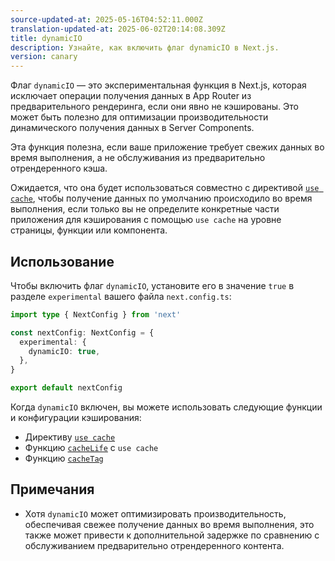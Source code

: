 ```yaml
---
source-updated-at: 2025-05-16T04:52:11.000Z
translation-updated-at: 2025-06-02T20:14:08.309Z
title: dynamicIO
description: Узнайте, как включить флаг dynamicIO в Next.js.
version: canary
---
```


Флаг `dynamicIO` — это экспериментальная функция в Next.js, которая исключает операции получения данных в App Router из предварительного рендеринга, если они явно не кэшированы. Это может быть полезно для оптимизации производительности динамического получения данных в Server Components.

Эта функция полезна, если ваше приложение требует свежих данных во время выполнения, а не обслуживания из предварительно отрендеренного кэша.

Ожидается, что она будет использоваться совместно с директивой [`use cache`](/docs/app/api-reference/directives/use-cache), чтобы получение данных по умолчанию происходило во время выполнения, если только вы не определите конкретные части приложения для кэширования с помощью `use cache` на уровне страницы, функции или компонента.

## Использование

Чтобы включить флаг `dynamicIO`, установите его в значение `true` в разделе `experimental` вашего файла `next.config.ts`:

```ts filename="next.config.ts"
import type { NextConfig } from 'next'

const nextConfig: NextConfig = {
  experimental: {
    dynamicIO: true,
  },
}

export default nextConfig
```

Когда `dynamicIO` включен, вы можете использовать следующие функции и конфигурации кэширования:

- Директиву [`use cache`](/docs/app/api-reference/directives/use-cache)
- Функцию [`cacheLife`](/docs/app/api-reference/config/next-config-js/cacheLife) с `use cache`
- Функцию [`cacheTag`](/docs/app/api-reference/functions/cacheTag)

## Примечания

- Хотя `dynamicIO` может оптимизировать производительность, обеспечивая свежее получение данных во время выполнения, это также может привести к дополнительной задержке по сравнению с обслуживанием предварительно отрендеренного контента.